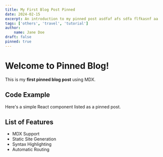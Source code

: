 ```yaml
---
title: My First Blog Post Pinned
date: 2024-02-15
excerpt: An introduction to my pinned post asdfaf afs sdfa flfkasnf aa as fesafsfa  sfdf adfdsa dfas asdfas dfadf adfadfasdfa dfadsf asdfa dfa fasd
tags: ['others', 'travel', 'tutorial']
author:
    name: Jane Doe
draft: false
pinned: true
---
```


# Welcome to Pinned Blog!

This is my **first pinned blog post** using MDX.

## Code Example
Here's a simple React component listed as a pinned post.


## List of Features
- MDX Support
- Static Site Generation
- Syntax Highlighting
- Automatic Routing
